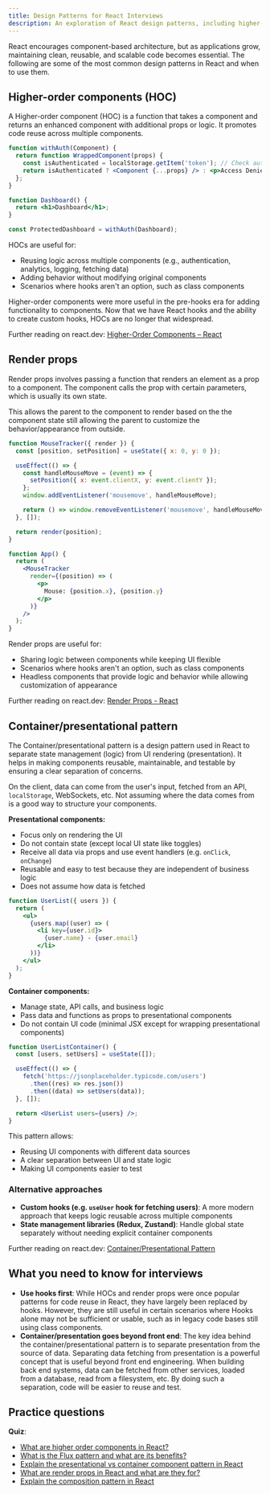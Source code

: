 ```yaml
---
title: Design Patterns for React Interviews
description: An exploration of React design patterns, including higher-order components, render props, and container/presentational patterns, to help you build clean, reusable, and scalable applications
---
```


React encourages component-based architecture, but as applications grow, maintaining clean, reusable, and scalable code becomes essential. The following are some of the most common design patterns in React and when to use them.

## Higher-order components (HOC)

A Higher-order component (HOC) is a function that takes a component and returns an enhanced component with additional props or logic. It promotes code reuse across multiple components.

```jsx
function withAuth(Component) {
  return function WrappedComponent(props) {
    const isAuthenticated = localStorage.getItem('token'); // Check auth status
    return isAuthenticated ? <Component {...props} /> : <p>Access Denied</p>;
  };
}

function Dashboard() {
  return <h1>Dashboard</h1>;
}

const ProtectedDashboard = withAuth(Dashboard);
```

HOCs are useful for:

- Reusing logic across multiple components (e.g., authentication, analytics, logging, fetching data)
- Adding behavior without modifying original components
- Scenarios where hooks aren't an option, such as class components

Higher-order components were more useful in the pre-hooks era for adding functionality to components. Now that we have React hooks and the ability to create custom hooks, HOCs are no longer that widespread.

Further reading on react.dev: [Higher-Order Components – React](https://legacy.reactjs.org/docs/higher-order-components.html)

## Render props

Render props involves passing a function that renders an element as a prop to a component. The component calls the prop with certain parameters, which is usually its own state.

This allows the parent to the component to render based on the the component state still allowing the parent to customize the behavior/appearance from outside.

```jsx
function MouseTracker({ render }) {
  const [position, setPosition] = useState({ x: 0, y: 0 });

  useEffect(() => {
    const handleMouseMove = (event) => {
      setPosition({ x: event.clientX, y: event.clientY });
    };
    window.addEventListener('mousemove', handleMouseMove);

    return () => window.removeEventListener('mousemove', handleMouseMove);
  }, []);

  return render(position);
}

function App() {
  return (
    <MouseTracker
      render={(position) => (
        <p>
          Mouse: {position.x}, {position.y}
        </p>
      )}
    />
  );
}
```

Render props are useful for:

- Sharing logic between components while keeping UI flexible
- Scenarios where hooks aren't an option, such as class components
- Headless components that provide logic and behavior while allowing customization of appearance

Further reading on react.dev: [Render Props - React](https://legacy.reactjs.org/docs/render-props.html)

## Container/presentational pattern

The Container/presentational pattern is a design pattern used in React to separate state management (logic) from UI rendering (presentation). It helps in making components reusable, maintainable, and testable by ensuring a clear separation of concerns.

On the client, data can come from the user's input, fetched from an API, `localStorage`, WebSockets, etc. Not assuming where the data comes from is a good way to structure your components.

**Presentational components:**

- Focus only on rendering the UI
- Do not contain state (except local UI state like toggles)
- Receive all data via props and use event handlers (e.g. `onClick`, `onChange`)
- Reusable and easy to test because they are independent of business logic
- Does not assume how data is fetched

```jsx
function UserList({ users }) {
  return (
    <ul>
      {users.map((user) => (
        <li key={user.id}>
          {user.name} - {user.email}
        </li>
      ))}
    </ul>
  );
}
```

**Container components:**

- Manage state, API calls, and business logic
- Pass data and functions as props to presentational components
- Do not contain UI code (minimal JSX except for wrapping presentational components)

```jsx
function UserListContainer() {
  const [users, setUsers] = useState([]);

  useEffect(() => {
    fetch('https://jsonplaceholder.typicode.com/users')
      .then((res) => res.json())
      .then((data) => setUsers(data));
  }, []);

  return <UserList users={users} />;
}
```

This pattern allows:

- Reusing UI components with different data sources
- A clear separation between UI and state logic
- Making UI components easier to test

### Alternative approaches

- **Custom hooks (e.g. `useUser` hook for fetching users)**: A more modern approach that keeps logic reusable across multiple components
- **State management libraries (Redux, Zustand)**: Handle global state separately without needing explicit container components

Further reading on react.dev: [Container/Presentational Pattern](https://www.patterns.dev/react/presentational-container-pattern)

## What you need to know for interviews

- **Use hooks first**: While HOCs and render props were once popular patterns for code reuse in React, they have largely been replaced by hooks. However, they are still useful in certain scenarios where Hooks alone may not be sufficient or usable, such as in legacy code bases still using class components.
- **Container/presentation goes beyond front end**: The key idea behind the container/presentational pattern is to separate presentation from the source of data. Separating data fetching from presentation is a powerful concept that is useful beyond front end engineering. When building back end systems, data can be fetched from other services, loaded from a database, read from a filesystem, etc. By doing such a separation, code will be easier to reuse and test.

## Practice questions

**Quiz**:

- [What are higher order components in React?](/questions/quiz/what-are-higher-order-components-in-react?framework=react&tab=quiz)
- [What is the Flux pattern and what are its benefits?](/questions/quiz/what-is-the-flux-pattern-and-what-are-its-benefits?framework=react&tab=quiz)
- [Explain the presentational vs container component pattern in React](/questions/quiz/explain-the-presentational-vs-container-component-pattern-in-react?framework=react&tab=quiz)
- [What are render props in React and what are they for?](/questions/quiz/what-are-render-props-in-react-and-what-are-they-for?framework=react&tab=quiz)
- [Explain the composition pattern in React](/questions/quiz/explain-the-composition-pattern-in-react?framework=react&tab=quiz)
